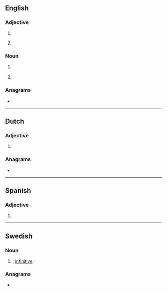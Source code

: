 {{also|INF|inf|inf.}}
==English==

===Adjective===
{{en-adj|-}}

# {{abbreviation of|en|inferior}}
# {{lb|en|lexicography}} {{abbreviation of|en|informal}}

===Noun===
{{en-noun|?}}

# {{lb|en|grammar}} {{abbreviation of|en|infinitive}}
# {{lb|en|military}} {{abbreviation of|en|infantry}}

===Anagrams===
* {{anagrams|en|a=fin|Fin|Fin.|NFI|f***in'|fin|fin.|if'n}}

----

==Dutch==

===Adjective===
{{head|nl|adjective}}

# {{abbreviation of|nl|informeel}}

===Anagrams===
* {{l|nl|Fin}}

----

==Spanish==

===Adjective===
{{head|es|adjective}}

# {{abbreviation of|es|inferior}}

----

==Swedish==

===Noun===
{{head|sv|noun}}

# {{lb|sv|lexicography|grammar}} {{abbreviation of|sv|infinitiv|nodot=1}}; [[infinitive]]

===Anagrams===
* {{anagrams|sv|a=fin|fin}}